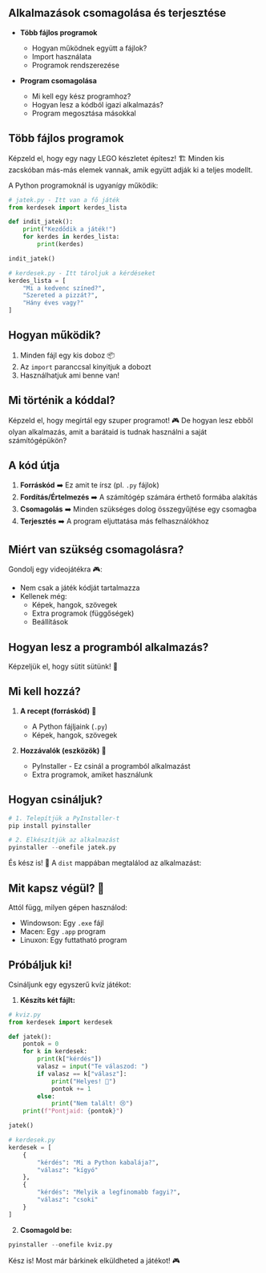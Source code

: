 <section>

# Alkalmazások csomagolása és terjesztése


- **Több fájlos programok**
  - Hogyan működnek együtt a fájlok?
  - Import használata
  - Programok rendszerezése

- **Program csomagolása**
  - Mi kell egy kész programhoz?
  - Hogyan lesz a kódból igazi alkalmazás?
  - Program megosztása másokkal

</section>

<section>

# Több fájlos programok

Képzeld el, hogy egy nagy LEGO készletet építesz! 🏗️
Minden kis zacskóban más-más elemek vannak, amik együtt adják ki a teljes modellt.

A Python programoknál is ugyanígy működik:

```python
# jatek.py - Itt van a fő játék
from kerdesek import kerdes_lista

def indit_jatek():
    print("Kezdődik a játék!")
    for kerdes in kerdes_lista:
        print(kerdes)

indit_jatek()
```

```python
# kerdesek.py - Itt tároljuk a kérdéseket
kerdes_lista = [
    "Mi a kedvenc színed?",
    "Szereted a pizzát?",
    "Hány éves vagy?"
]
```

## Hogyan működik?

1. Minden fájl egy kis doboz 📦
2. Az `import` paranccsal kinyitjuk a dobozt
3. Használhatjuk ami benne van!

</section>

<section>

# Mi történik a kóddal?

Képzeld el, hogy megírtál egy szuper programot! 🎮 De hogyan lesz ebből olyan alkalmazás, amit a barátaid is tudnak használni a saját számítógépükön?

## A kód útja

1. **Forráskód** ➡️ Ez amit te írsz (pl. `.py` fájlok)
2. **Fordítás/Értelmezés** ➡️ A számítógép számára érthető formába alakítás
3. **Csomagolás** ➡️ Minden szükséges dolog összegyűjtése egy csomagba
4. **Terjesztés** ➡️ A program eljuttatása más felhasználókhoz

## Miért van szükség csomagolásra?

Gondolj egy videojátékra 🎮:
- Nem csak a játék kódját tartalmazza
- Kellenek még:
  - Képek, hangok, szövegek
  - Extra programok (függőségek)
  - Beállítások

</section>

<section>

# Hogyan lesz a programból alkalmazás?

Képzeljük el, hogy sütit sütünk! 🍪

## Mi kell hozzá?

1. **A recept (forráskód)** 📝
   - A Python fájljaink (`.py`)
   - Képek, hangok, szövegek

2. **Hozzávalók (eszközök)** 🧰
   - PyInstaller - Ez csinál a programból alkalmazást
   - Extra programok, amiket használunk

## Hogyan csináljuk?

```python
# 1. Telepítjük a PyInstaller-t
pip install pyinstaller

# 2. Elkészítjük az alkalmazást
pyinstaller --onefile jatek.py
```

És kész is! 🎉 A `dist` mappában megtalálod az alkalmazást:

</section>

<section>

# Mit kapsz végül? 🎁

Attól függ, milyen gépen használod:
- Windowson: Egy `.exe` fájl
- Macen: Egy `.app` program
- Linuxon: Egy futtatható program

## Próbáljuk ki!

Csináljunk egy egyszerű kvíz játékot:

1. **Készíts két fájlt:**

```python
# kviz.py
from kerdesek import kerdesek

def jatek():
    pontok = 0
    for k in kerdesek:
        print(k["kérdés"])
        valasz = input("Te válaszod: ")
        if valasz == k["válasz"]:
            print("Helyes! 🌟")
            pontok += 1
        else:
            print("Nem talált! 😢")
    print(f"Pontjaid: {pontok}")

jatek()
```

```python
# kerdesek.py
kerdesek = [
    {
        "kérdés": "Mi a Python kabalája?",
        "válasz": "kígyó"
    },
    {
        "kérdés": "Melyik a legfinomabb fagyi?",
        "válasz": "csoki"
    }
]
```

2. **Csomagold be:**
```python
pyinstaller --onefile kviz.py
```

Kész is! Most már bárkinek elküldheted a játékot! 🎮

</section>
